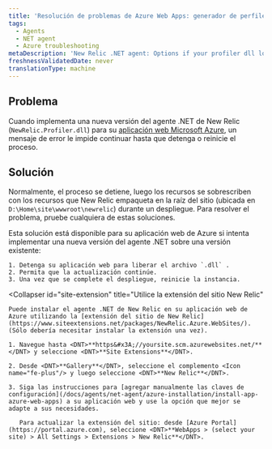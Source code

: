 ```yaml
---
title: 'Resolución de problemas de Azure Web Apps: generador de perfiles .dll bloqueos durante el despliegue'
tags:
  - Agents
  - NET agent
  - Azure troubleshooting
metaDescription: 'New Relic .NET agent: Options if your profiler dll locks when deploying your Azure Web App.'
freshnessValidatedDate: never
translationType: machine
---
```


## Problema

Cuando implementa una nueva versión del agente .NET de New Relic (`NewRelic.Profiler.dll`) para su [aplicación web Microsoft Azure](/docs/agents/net-agent/azure-installation/install-app-azure-web-apps), un mensaje de error le impide continuar hasta que detenga o reinicie el proceso.

## Solución

Normalmente, el proceso se detiene, luego los recursos se sobrescriben con los recursos que New Relic empaqueta en la raíz del sitio (ubicada en `D:\Home\site\wwwroot\newrelic`) durante un despliegue. Para resolver el problema, pruebe cualquiera de estas soluciones.

<CollapserGroup>
  <Collapser
    id="stop-dll-deploy"
    title="Evitar que el archivo se publique"
  >
    Esta solución está disponible para su aplicación web de Azure si intenta implementar una nueva versión del agente .NET sobre una versión existente:

    1. Detenga su aplicación web para liberar el archivo `.dll` .
    2. Permita que la actualización continúe.
    3. Una vez que se complete el despliegue, reinicie la instancia.
  </Collapser>

  <Collapser
    id="site-extension"
    title="Utilice la extensión del sitio New Relic"
  >
    Puede instalar el agente .NET de New Relic en su aplicación web de Azure utilizando la [extensión del sitio de New Relic](https://www.siteextensions.net/packages/NewRelic.Azure.WebSites/). (Sólo debería necesitar instalar la extensión una vez).

    1. Navegue hasta <DNT>**https&#x3A;//yoursite.scm.azurewebsites.net/**</DNT> y seleccione <DNT>**Site Extensions**</DNT>.

    2. Desde <DNT>**Gallery**</DNT>, seleccione el complemento <Icon name="fe-plus"/> y luego seleccione <DNT>**New Relic**</DNT>.

    3. Siga las instrucciones para [agregar manualmente las claves de configuración](/docs/agents/net-agent/azure-installation/install-app-azure-web-apps) a su aplicación web y use la opción que mejor se adapte a sus necesidades.

       Para actualizar la extensión del sitio: desde [Azure Portal](https://portal.azure.com), seleccione <DNT>**WebApps > (select your site) > All Settings > Extensions > New Relic**</DNT>.
  </Collapser>
</CollapserGroup>